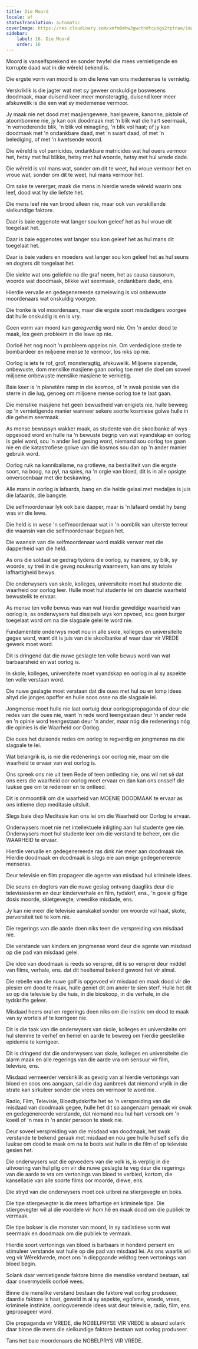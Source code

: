 ```yaml
---
title: Die Moord
locale: af
statusTranslation: automatic
coverImage: https://res.cloudinary.com/xmfm6mhw3gwctndtcubgx2rptnae/image/upload/v1740337243/small_cover_educacion_fundamental_a051170f1c.webp
sidebar:
    label: 16. Die Moord
    order: 16
---
```

Moord is vanselfsprekend en sonder twyfel die mees vernietigende en korrupte daad wat in die wêreld bekend is.

Die ergste vorm van moord is om die lewe van ons medemense te vernietig.

Verskriklik is die jagter wat met sy geweer onskuldige boswesens doodmaak, maar duisend keer meer monsteragtig, duisend keer meer afskuwelik is die een wat sy medemense vermoor.

Jy maak nie net dood met masjiengewere, haelgewere, kanonne, pistole of atoombomme nie, jy kan ook doodmaak met 'n blik wat die hart seermaak, 'n vernederende blik, 'n blik vol minagting, 'n blik vol haat; of jy kan doodmaak met 'n ondankbare daad, met 'n swart daad, of met 'n belediging, of met 'n kwetsende woord.

Die wêreld is vol parricides, ondankbare matricides wat hul ouers vermoor het, hetsy met hul blikke, hetsy met hul woorde, hetsy met hul wrede dade.

Die wêreld is vol mans wat, sonder om dit te weet, hul vroue vermoor het en vroue wat, sonder om dit te weet, hul mans vermoor het.

Om sake te vererger, maak die mens in hierdie wrede wêreld waarin ons leef, dood wat hy die liefste het.

Die mens leef nie van brood alleen nie, maar ook van verskillende sielkundige faktore.

Daar is baie eggenote wat langer sou kon geleef het as hul vroue dit toegelaat het.

Daar is baie eggenotes wat langer sou kon geleef het as hul mans dit toegelaat het.

Daar is baie vaders en moeders wat langer sou kon geleef het as hul seuns en dogters dit toegelaat het.

Die siekte wat ons geliefde na die graf neem, het as causa causorum, woorde wat doodmaak, blikke wat seermaak, ondankbare dade, ens.

Hierdie vervalle en gedegenereerde samelewing is vol onbewuste moordenaars wat onskuldig voorgee.

Die tronke is vol moordenaars, maar die ergste soort misdadigers voorgee dat hulle onskuldig is en is vry.

Geen vorm van moord kan geregverdig word nie. Om 'n ander dood te maak, los geen probleem in die lewe op nie.

Oorloë het nog nooit 'n probleem opgelos nie. Om verdediglose stede te bombardeer en miljoene mense te vermoor, los niks op nie.

Oorlog is iets te rof, grof, monsteragtig, afskuwelik. Miljoene slapende, onbewuste, dom menslike masjiene gaan oorlog toe met die doel om soveel miljoene onbewuste menslike masjiene te vernietig.

Baie keer is 'n planetêre ramp in die kosmos, of 'n swak posisie van die sterre in die lug, genoeg om miljoene mense oorlog toe te laat gaan.

Die menslike masjiene het geen bewustheid van enigiets nie, hulle beweeg op 'n vernietigende manier wanneer sekere soorte kosmiese golwe hulle in die geheim seermaak.

As mense bewussyn wakker maak, as studente van die skoolbanke af wys opgevoed word en hulle na 'n bewuste begrip van wat vyandskap en oorlog is gelei word, sou 'n ander lied gesing word, niemand sou oorlog toe gaan nie en die katastrofiese golwe van die kosmos sou dan op 'n ander manier gebruik word.

Oorlog ruik na kannibalisme, na grotlewe, na bestialiteit van die ergste soort, na boog, na pyl, na spies, na 'n orgie van bloed, dit is in alle opsigte onversoenbaar met die beskawing.

Alle mans in oorlog is lafaards, bang en die helde gelaai met medaljes is juis die lafaards, die bangste.

Die selfmoordenaar lyk ook baie dapper, maar is 'n lafaard omdat hy bang was vir die lewe.

Die held is in wese 'n selfmoordenaar wat in 'n oomblik van uiterste terreur die waansin van die selfmoordenaar begaan het.

Die waansin van die selfmoordenaar word maklik verwar met die dapperheid van die held.

As ons die soldaat se gedrag tydens die oorlog, sy maniere, sy blik, sy woorde, sy treë in die geveg noukeurig waarneem, kan ons sy totale lafhartigheid bewys.

Die onderwysers van skole, kolleges, universiteite moet hul studente die waarheid oor oorlog leer. Hulle moet hul studente lei om daardie waarheid bewustelik te ervaar.

As mense ten volle bewus was van wat hierdie geweldige waarheid van oorlog is, as onderwysers hul dissipels wys kon opvoed, sou geen burger toegelaat word om na die slagpale gelei te word nie.

Fundamentele onderwys moet nou in alle skole, kolleges en universiteite gegee word, want dit is juis van die skoolbanke af waar daar vir VREDE gewerk moet word.

Dit is dringend dat die nuwe geslagte ten volle bewus word van wat barbaarsheid en wat oorlog is.

In skole, kolleges, universiteite moet vyandskap en oorlog in al sy aspekte ten volle verstaan word.

Die nuwe geslagte moet verstaan dat die oues met hul ou en lomp idees altyd die jonges opoffer en hulle soos osse na die slagpale lei.

Jongmense moet hulle nie laat oortuig deur oorlogspropaganda of deur die redes van die oues nie, want 'n rede word teengestaan deur 'n ander rede en 'n opinie word teengestaan deur 'n ander, maar nóg die redenerings nóg die opinies is die Waarheid oor Oorlog.

Die oues het duisende redes om oorlog te regverdig en jongmense na die slagpale te lei.

Wat belangrik is, is nie die redenerings oor oorlog nie, maar om die waarheid te ervaar van wat oorlog is.

Ons spreek ons nie uit teen Rede of teen ontleding nie, ons wil net sê dat ons eers die waarheid oor oorlog moet ervaar en dan kan ons onsself die luukse gee om te redeneer en te ontleed.

Dit is onmoontlik om die waarheid van MOENIE DOODMAAK te ervaar as ons intieme diep meditasie uitsluit.

Slegs baie diep Meditasie kan ons lei om die Waarheid oor Oorlog te ervaar.

Onderwysers moet nie net intellektuele inligting aan hul studente gee nie. Onderwysers moet hul studente leer om die verstand te beheer, om die WAARHEID te ervaar.

Hierdie vervalle en gedegenereerde ras dink nie meer aan doodmaak nie. Hierdie doodmaak en doodmaak is slegs eie aan enige gedegenereerde menseras.

Deur televisie en film propageer die agente van misdaad hul kriminele idees.

Die seuns en dogters van die nuwe geslag ontvang daagliks deur die televisieskerm en deur kinderverhale en film, tydskrif, ens., 'n goeie giftige dosis moorde, skietgevegte, vreeslike misdade, ens.

Jy kan nie meer die televisie aanskakel sonder om woorde vol haat, skote, perversiteit teë te kom nie.

Die regerings van die aarde doen niks teen die verspreiding van misdaad nie.

Die verstande van kinders en jongmense word deur die agente van misdaad op die pad van misdaad gelei.

Die idee van doodmaak is reeds so versprei, dit is so versprei deur middel van films, verhale, ens. dat dit heeltemal bekend geword het vir almal.

Die rebelle van die nuwe golf is opgevoed vir misdaad en maak dood vir die plesier om dood te maak, hulle geniet dit om ander te sien sterf. Hulle het dit so op die televisie by die huis, in die bioskoop, in die verhale, in die tydskrifte geleer.

Misdaad heers oral en regerings doen niks om die instink om dood te maak van sy wortels af te korrigeer nie.

Dit is die taak van die onderwysers van skole, kolleges en universiteite om hul stemme te verhef en hemel en aarde te beweeg om hierdie geestelike epidemie te korrigeer.

Dit is dringend dat die onderwysers van skole, kolleges en universiteite die alarm maak en alle regerings van die aarde vra om sensuur vir film, televisie, ens.

Misdaad vermeerder verskriklik as gevolg van al hierdie vertonings van bloed en soos ons aangaan, sal die dag aanbreek dat niemand vrylik in die strate kan sirkuleer sonder die vrees om vermoor te word nie.

Radio, Film, Televisie, Bloedtydskrifte het so 'n verspreiding van die misdaad van doodmaak gegee, hulle het dit so aangenaam gemaak vir swak en gedegenereerde verstande, dat niemand nou hul hart versoek om 'n koeël of 'n mes in 'n ander persoon te steek nie.

Deur soveel verspreiding van die misdaad van doodmaak, het swak verstande te bekend geraak met misdaad en nou gee hulle hulself selfs die luukse om dood te maak om na te boots wat hulle in die film of op televisie gesien het.

Die onderwysers wat die opvoeders van die volk is, is verplig in die uitvoering van hul plig om vir die nuwe geslagte te veg deur die regerings van die aarde te vra om vertonings van bloed te verbied, kortom, die kansellasie van alle soorte films oor moorde, diewe, ens.

Die stryd van die onderwysers moet ook uitbrei na stiergevegte en boks.

Die tipe stiergevegter is die mees lafhartige en kriminele tipe. Die stiergevegter wil al die voordele vir hom hê en maak dood om die publiek te vermaak.

Die tipe bokser is die monster van moord, in sy sadistiese vorm wat seermaak en doodmaak om die publiek te vermaak.

Hierdie soort vertonings van bloed is barbaars in honderd persent en stimuleer verstande wat hulle op die pad van misdaad lei. As ons waarlik wil veg vir Wêreldvrede, moet ons 'n diepgaande veldtog teen vertonings van bloed begin.

Solank daar vernietigende faktore binne die menslike verstand bestaan, sal daar onvermydelik oorloë wees.

Binne die menslike verstand bestaan die faktore wat oorlog produseer, daardie faktore is haat, geweld in al sy aspekte, egoïsme, woede, vrees, kriminele instinkte, oorlogvoerende idees wat deur televisie, radio, film, ens. gepropageer word.

Die propaganda vir VREDE, die NOBELPRYSE VIR VREDE is absurd solank daar binne die mens die sielkundige faktore bestaan wat oorlog produseer.

Tans het baie moordenaars die NOBELPRYS VIR VREDE.

